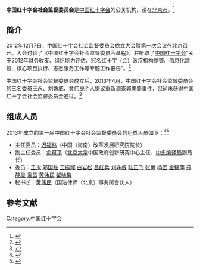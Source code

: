'''中国红十字会社会监督委员会'''是[[中国红十字会|中国红十字会]]的公关机构，设在[[北京市|北京市]]。<ref>{{Cite web |url=http://news.qq.com/a/20130615/001060.htm |title=红会社监委新定位 不提“第三方”监督权。新京报，2013年6月15日 |accessdate=2013年6月15日 |archive-date=2013年6月15日 |archive-url=https://web.archive.org/web/20130615113916/http://news.qq.com/a/20130615/001060.htm |dead-url=no }}</ref>

==简介==
2012年12月7日，中国红十字会社会监督委员会成立大会暨第一次会议在[[北京|北京]]召开。大会讨论了《中国红十字会社会监督委员会章程》，并听取了[[中国红十字会|中国红十字会]]“关于2012年财务收支、组织能力评估、冠名红十字（会）医疗机构整顿、信息化建设、核心项目执行、志愿服务工作等专题工作报告”。<ref>{{Cite web |url=http://news.xinhuanet.com/politics/2012-12/08/c_113952067.htm |title=中国红会成立社会监督委员会 名单尚未对外公布，新华网，2012年12月08日 |accessdate=2013年4月27日 |archive-date=2013年5月1日 |archive-url=https://web.archive.org/web/20130501172758/http://news.xinhuanet.com/politics/2012-12/08/c_113952067.htm |dead-url=no }}</ref>

中国红十字会社会监督委员会成立后，2013年4月，中国红十字会社会监督委员会的三名委员[[王永|王永]]、[[刘姝威|刘姝威]]、[[黄伟民|黄伟民]]个人提议重新调查[[郭美美红十字会事件|郭美美事件]]，但尚未获得中国红十字会社会监督委员会通过。<ref>{{Cite web |url=http://www.ce.cn/cysc/newmain/yc/jsxw/201304/27/t20130427_21477330.shtml |title=红会否认重查郭美美事件 称属委员个人提议，中国经济网，2013年04月27日 |accessdate=2013年4月27日 |archive-date=2015年12月8日 |archive-url=https://web.archive.org/web/20151208132844/http://www.ce.cn/cysc/newmain/yc/jsxw/201304/27/t20130427_21477330.shtml |dead-url=no }}</ref>

==组成人员==
2013年成立的第一届中国红十字会社会监督委员会的组成人员如下：<ref>{{Cite web |url=http://www.chinadaily.com.cn/micro-reading/china/2012-12-09/content_7716803.html |title=红会成立社会监督委员会 白岩松等17人任委员，中国日报网，2012-12-09 |accessdate=2013-04-27 |archive-date=2012-12-11 |archive-url=https://web.archive.org/web/20121211014711/http://www.chinadaily.com.cn/micro-reading/china/2012-12-09/content_7716803.html |dead-url=no }}</ref><ref>{{Cite web |url=http://news.xinhuanet.com/politics/2012-12/10/c_113976482.htm |title=中国红十字会回应“社会监督委员会”四点质疑，新华网，2012年12月10日 |accessdate=2013年4月27日 |archive-date=2013年2月2日 |archive-url=https://web.archive.org/web/20130202075651/http://news.xinhuanet.com/politics/2012-12/10/c_113976482.htm |dead-url=no }}</ref>
*主任委员：[[迟福林|迟福林]]（中国（海南）改革发展研究院院长）
*副主任委员：[[俞可平|俞可平]]（[[北京大学|北京大学]]中国政府创新研究中心主任、[[中央编译局|中央编译局]]副局长）
*委员：[[王永|王永]] [[邓国胜|邓国胜]] [[王振耀|王振耀]] [[白岩松|白岩松]] [[吕红兵|吕红兵]] [[刘姝威|刘姝威]] [[陆正飞|陆正飞]] [[张勇|张勇]] [[杨团|杨团]] [[金锦萍|金锦萍]] [[郑静晨|郑静晨]] [[袁岳|袁岳]] [[黄伟民|黄伟民]] [[翟晓梅|翟晓梅]]
*秘书长：[[黄伟民|黄伟民]]（国浩律师（北京）事务所合伙人）

==参考文献==
{{reflist}}

[[Category:中国红十字会|Category:中国红十字会]]